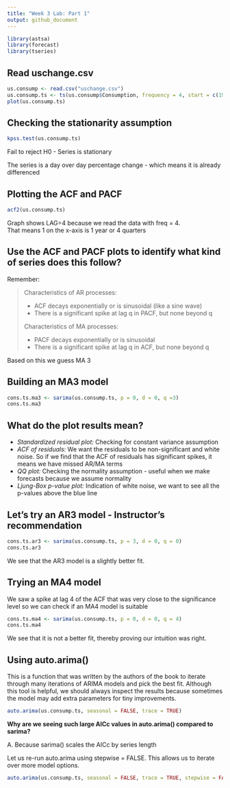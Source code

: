 ```yaml
---
title: "Week 3 Lab: Part 1"
output: github_document
---
```

```r
library(astsa)
library(forecast)
library(tseries)
```

## Read uschange.csv
```r
us.consump <- read.csv("uschange.csv")
us.consump.ts <- ts(us.consump$Consumption, frequency = 4, start = c(1970,1))
plot(us.consump.ts)
```

## Checking the stationarity assumption
```r
kpss.test(us.consump.ts)
```
Fail to reject H0 - Series is stationary

The series is a day over day percentage change - which means it is already differenced


## Plotting the ACF and PACF
```r
acf2(us.consump.ts)
```

Graph shows LAG÷4 because we read the data with freq = 4.  
That means 1 on the x-axis is 1 year or 4 quarters

## Use the ACF and PACF plots to identify what kind of series does this follow?

Remember:

> Characteristics of AR processes:
>
> - ACF decays exponentially or is sinusoidal (like a sine wave)
> - There is a significant spike at lag q in PACF, but none beyond q
>
> Characteristics of MA processes:
>
> - PACF decays exponentially or is sinusoidal
> - There is a significant spike at lag q in ACF, but none beyond q

Based on this we guess MA 3

## Building an MA3 model
```r
cons.ts.ma3 <- sarima(us.consump.ts, p = 0, d = 0, q =3)
cons.ts.ma3
```

## What do the plot results mean?

- *Standardized residual plot:* Checking for constant variance assumption
- *ACF of residuals:* We want the residuals to be non-significant and white noise. So if we find that the ACF of residuals has significant spikes, it means we have missed AR/MA terms
- *QQ plot:* Checking the normality assumption - useful when we make forecasts because we assume normality
- *Ljung-Box p-value plot:* Indication of white noise, we want to see all the p-values above the blue line

## Let's try an AR3 model - Instructor's recommendation
```r
cons.ts.ar3 <- sarima(us.consump.ts, p = 3, d = 0, q = 0)
cons.ts.ar3
```
We see that the AR3 model is a slightly better fit.

## Trying an MA4 model

We saw a spike at lag 4 of the ACF that was very close to the significance level so we can check if an MA4 model is suitable
```r
cons.ts.ma4 <- sarima(us.consump.ts, p = 0, d = 0, q = 4)
cons.ts.ma4
```

We see that it is not a better fit, thereby proving our intuition was right.

## Using auto.arima()
This is a function that was written by the authors of the book to iterate through many iterations of ARIMA models and pick the best fit. Although this tool is helpful, we should always inspect the results because sometimes the model may add extra parameters for tiny improvements.

```r
auto.arima(us.consump.ts, seasonal = FALSE, trace = TRUE)
```

**Why are we seeing such large AICc values in auto.arima() compared to sarima?**

A. Because sarima() scales the AICc by series length

Let us re-run auto.arima using stepwise = FALSE. This allows us to iterate over more model options.
```r
auto.arima(us.consump.ts, seasonal = FALSE, trace = TRUE, stepwise = FALSE)
```